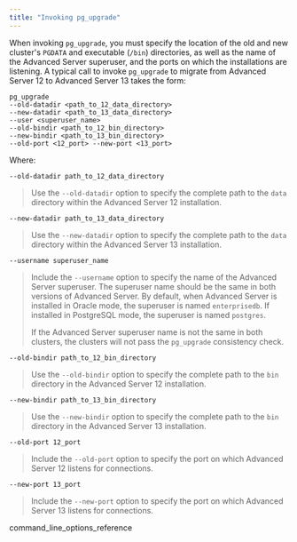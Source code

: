```yaml
---
title: "Invoking pg_upgrade"
---
```




When invoking `pg_upgrade`, you must specify the location of the old and new cluster's `PGDATA` and executable (`/bin`) directories, as well as the name of the Advanced Server superuser, and the ports on which the installations are listening. A typical call to invoke `pg_upgrade` to migrate from Advanced Server 12 to Advanced Server 13 takes the form:

``` text
pg_upgrade
--old-datadir <path_to_12_data_directory>
--new-datadir <path_to_13_data_directory>
--user <superuser_name>
--old-bindir <path_to_12_bin_directory>
--new-bindir <path_to_13_bin_directory>
--old-port <12_port> --new-port <13_port>
```

Where:

`--old-datadir path_to_12_data_directory`

> Use the `--old-datadir` option to specify the complete path to the `data` directory within the Advanced Server 12 installation.

`--new-datadir path_to_13_data_directory`

> Use the `--new-datadir` option to specify the complete path to the `data` directory within the Advanced Server 13 installation.

`--username superuser_name`

> Include the `--username` option to specify the name of the Advanced Server superuser. The superuser name should be the same in both versions of Advanced Server. By default, when Advanced Server is installed in Oracle mode, the superuser is named `enterprisedb`. If installed in PostgreSQL mode, the superuser is named `postgres`.
>
> If the Advanced Server superuser name is not the same in both clusters, the clusters will not pass the `pg_upgrade` consistency check.

`--old-bindir path_to_12_bin_directory`

> Use the `--old-bindir` option to specify the complete path to the `bin` directory in the Advanced Server 12 installation.

`--new-bindir path_to_13_bin_directory`

> Use the `--new-bindir` option to specify the complete path to the `bin` directory in the Advanced Server 13 installation.

`--old-port 12_port`

> Include the `--old-port` option to specify the port on which Advanced Server 12 listens for connections.

`--new-port 13_port`

> Include the `--new-port` option to specify the port on which Advanced Server 13 listens for connections.

<div class="toctree" maxdepth="3">

command\_line\_options\_reference

</div>
